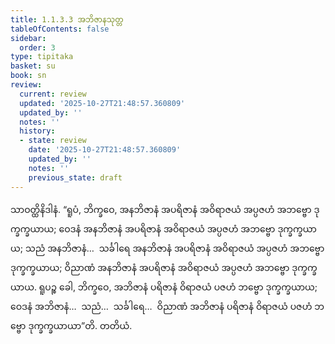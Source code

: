 ```yaml
---
title: 1.1.3.3 အဘိဇာနသုတ္တ
tableOfContents: false
sidebar:
  order: 3
type: tipitaka
basket: su
book: sn
review:
  current: review
  updated: '2025-10-27T21:48:57.360809'
  updated_by: ''
  notes: ''
  history:
  - state: review
    date: '2025-10-27T21:48:57.360809'
    updated_by: ''
    notes: ''
    previous_state: draft
---
```



<ReviewStatus review={frontmatter.review} showDetails={true} />

<HypothesisAnnotation frontmatter={frontmatter} />

<DynamicBreadcrumb />

<Division number="24" book="sn" e="ch" v="18" p="283">

<Paragraph number="131" book="sn">
သာဝတ္ထိနိဒါနံ. “ရူပံ, ဘိက္ခဝေ, အနဘိဇာနံ အပရိဇာနံ အဝိရာဇယံ အပ္ပဇဟံ အဘဗ္ဗော ဒုက္ခက္ခယာယ; ဝေဒနံ အနဘိဇာနံ အပရိဇာနံ အဝိရာဇယံ အပ္ပဇဟံ အဘဗ္ဗော ဒုက္ခက္ခယာယ; သညံ အနဘိဇာနံ…  သင်္ခါရေ အနဘိဇာနံ အပရိဇာနံ အဝိရာဇယံ အပ္ပဇဟံ အဘဗ္ဗော ဒုက္ခက္ခယာယ; ဝိညာဏံ အနဘိဇာနံ အပရိဇာနံ အဝိရာဇယံ အပ္ပဇဟံ အဘဗ္ဗော ဒုက္ခက္ခယာယ. ရူပဉ္စ ခေါ, ဘိက္ခဝေ, အဘိဇာနံ ပရိဇာနံ ဝိရာဇယံ ပဇဟံ ဘဗ္ဗော ဒုက္ခက္ခယာယ; ဝေဒနံ အဘိဇာနံ…  သညံ…  သင်္ခါရေ…  ဝိညာဏံ အဘိဇာနံ ပရိဇာနံ ဝိရာဇယံ ပဇဟံ ဘဗ္ဗော ဒုက္ခက္ခယာယာ”တိ.

</Paragraph>
</Division>

<Paragraph number="132" type="center" book="sn">
တတိယံ.
</Paragraph>